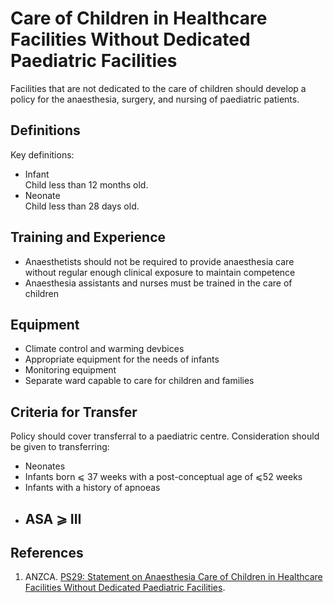 # Care of Children in Healthcare Facilities Without Dedicated Paediatric Facilities


Facilities that are not dedicated to the care of children should develop a policy for the anaesthesia, surgery, and nursing of paediatric patients.

## Definitions

Key definitions:

* Infant\
Child less than 12 months old.
* Neonate\
Child less than 28 days old.

## Training and Experience

* Anaesthetists should not be required to provide anaesthesia care without regular enough clinical exposure to maintain competence
* Anaesthesia assistants and nurses must be trained in the care of children

## Equipment

* Climate control and warming devbices
* Appropriate equipment for the needs of infants
* Monitoring equipment
* Separate ward capable to care for children and families

## Criteria for Transfer\

Policy should cover transferral to a paediatric centre. Consideration should be given to transferring:

* Neonates
* Infants born ⩽ 37 weeks with a post-conceptual age of ⩽52 weeks
* Infants with a history of apnoeas
* ASA ⩾ III
---

## References

1. ANZCA. [PS29: Statement on Anaesthesia Care of Children in Healthcare Facilities Without Dedicated Paediatric Facilities](http://www.anzca.edu.au/Documents/ps29-2008-statement-on-anaesthesia-care-of-childre.pdf).